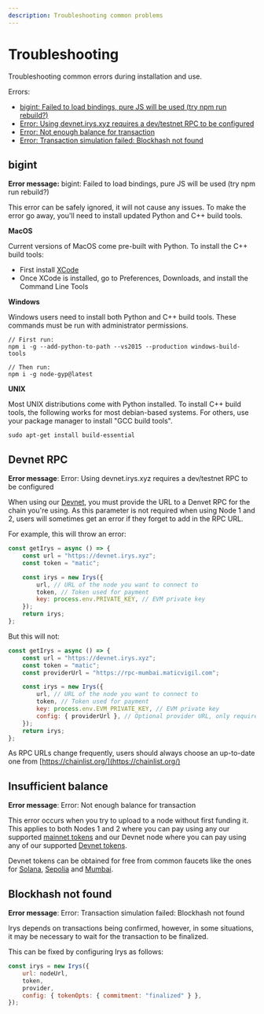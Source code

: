 ```yaml
---
description: Troubleshooting common problems
---
```


# Troubleshooting

Troubleshooting common errors during installation and use.

Errors:

-   [bigint: Failed to load bindings, pure JS will be used (try npm run rebuild?)](/developer-docs/irys-sdk/troubleshooting#bigint)
-   [Error: Using devnet.irys.xyz requires a dev/testnet RPC to be configured](/developer-docs/irys-sdk/troubleshooting#devnet-rpc)
-   [Error: Not enough balance for transaction](/developer-docs/irys-sdk/troubleshooting#insufficient-balance)
-   [Error: Transaction simulation failed: Blockhash not found](/developer-docs/irys-sdk/troubleshooting#blockhash-not-found)

## bigint

**Error message:** bigint: Failed to load bindings, pure JS will be used (try npm run rebuild?)

This error can be safely ignored, it will not cause any issues. To make the error go away, you'll need to install updated Python and C++ build tools.

**MacOS**

Current versions of MacOS come pre-built with Python. To install the C++ build tools:

-   First install [XCode](https://developer.apple.com/xcode/download/)
-   Once XCode is installed, go to Preferences, Downloads, and install the Command Line Tools

**Windows**

Windows users need to install both Python and C++ build tools. These commands must be run with administrator permissions.

```console
// First run:
npm i -g --add-python-to-path --vs2015 --production windows-build-tools

// Then run:
npm i -g node-gyp@latest
```

**UNIX**

Most UNIX distributions come with Python installed. To install C++ build tools, the following works for most debian-based systems. For others, use your package manager to install "GCC build tools".

```console
sudo apt-get install build-essential
```

## Devnet RPC

**Error message**: Error: Using devnet.irys.xyz requires a dev/testnet RPC to be configured

When using our [Devnet](/developer-docs/using-devnet), you must provide the URL to a Denvet RPC for the chain you're using. As this parameter is not required when using Node 1 and 2, users will sometimes get an error if they forget to add in the RPC URL.

For example, this will throw an error:

```js
const getIrys = async () => {
	const url = "https://devnet.irys.xyz";
	const token = "matic";

	const irys = new Irys({
		url, // URL of the node you want to connect to
		token, // Token used for payment
		key: process.env.PRIVATE_KEY, // EVM private key
	});
	return irys;
};
```

But this will not:

```js
const getIrys = async () => {
	const url = "https://devnet.irys.xyz";
	const token = "matic";
	const providerUrl = "https://rpc-mumbai.maticvigil.com";

	const irys = new Irys({
		url, // URL of the node you want to connect to
		token, // Token used for payment
		key: process.env.EVM_PRIVATE_KEY, // EVM private key
		config: { providerUrl }, // Optional provider URL, only required when using Devnet
	});
	return irys;
};
```

As RPC URLs change frequently, users should always choose an up-to-date one from [https://chainlist.org/](https://chainlist.org/)

## Insufficient balance

**Error message**: Error: Not enough balance for transaction

This error occurs when you try to upload to a node without first funding it. This applies to both Nodes 1 and 2 where you can pay using any our supported [mainnet tokens](/overview/supported-tokens#mainnet-tokens) and our Devnet node where you can pay using any of our supported [Devnet tokens](/overview/supported-tokens#devnet-tokens).

Devnet tokens can be obtained for free from common faucets like the ones for [Solana](https://faucet.solana.com/), [Sepolia](https://sepoliafaucet.com/) and [Mumbai](https://mumbaifaucet.com/).

## Blockhash not found

**Error message**: Error: Transaction simulation failed: Blockhash not found

Irys depends on transactions being confirmed, however, in some situations, it may be necessary to wait for the transaction to be finalized.

This can be fixed by configuring Irys as follows:

```js
const irys = new Irys({
	url: nodeUrl,
	token,
	provider,
	config: { tokenOpts: { commitment: "finalized" } },
});
```
